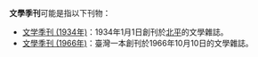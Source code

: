 '''文學季刊'''可能是指以下刊物：
*[[文学季刊_(1934年)|文学季刊 (1934年)]]：1934年1月1日創刊於[[北平|北平]]的文學雜誌。
*[[文學季刊_(1966年)|文學季刊 (1966年)]]：臺灣一本創刊於1966年10月10日的文學雜誌。

{{消歧義|cat=四字作品消歧义}}